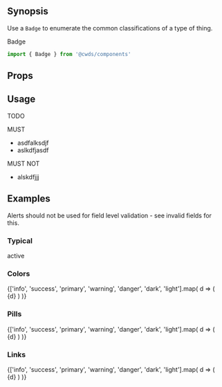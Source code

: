 
## Synopsis

Use a `Badge` to enumerate the common classifications of a type of thing.

<DemoCard>
  <Badge color="primary">Badge</Badge>
</DemoCard>

```jsx
import { Badge } from '@cwds/components'
```

## Props

<PropTable docgen={Docgen.Badge} />

## Usage

TODO

MUST

- asdfalksdjf
- aslkdfjasdf

MUST NOT

- alskdfjjj

## Examples

Alerts should not be used for field level validation - see invalid fields for this.

### Typical

<Badge color="info" className="mb-3">
  active
</Badge>

### Colors

<div className="mb-3">
  {['info', 'success', 'primary', 'warning', 'danger', 'dark', 'light'].map(
    d => (
      <Badge className="mr-1" key={d} color={d}>
        {d}
      </Badge>
    )
  )}
</div>

### Pills

<div className="mb-3">
  {['info', 'success', 'primary', 'warning', 'danger', 'dark', 'light'].map(
    d => (
      <Badge className="mr-1" pill key={d} color={d}>
        {d}
      </Badge>
    )
  )}
</div>

### Links

<div className="mb-3">
  {['info', 'success', 'primary', 'warning', 'danger', 'dark', 'light'].map(
    d => (
      <Badge className="mr-1" href="badge" key={d} color={d}>
        {d}
      </Badge>
    )
  )}
</div>
